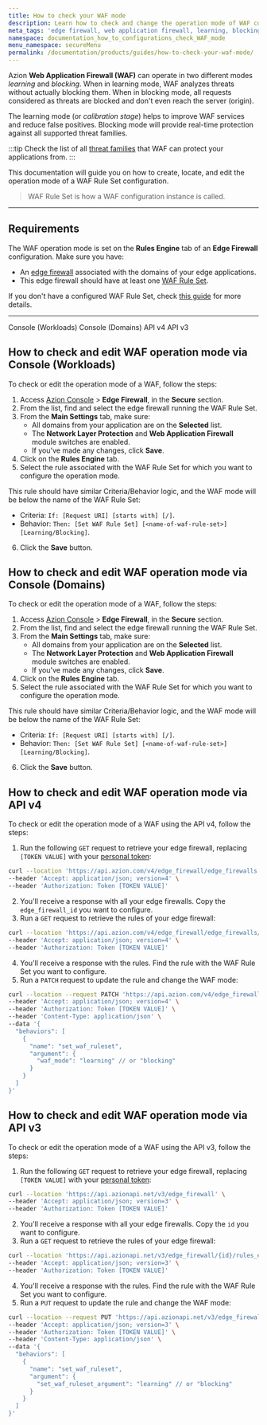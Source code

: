 ```yaml
---
title: How to check your WAF mode
description: Learn how to check and change the operation mode of WAF configurations.
meta_tags: 'edge firewall, web application firewall, learning, blocking, operation modes'
namespace: documentation_how_to_configurations_check_WAF_mode
menu_namespace: secureMenu
permalink: /documentation/products/guides/how-to-check-your-waf-mode/
---
```



Azion **Web Application Firewall (WAF)** can operate in two different modes *learning* and *blocking*. When in learning mode, WAF analyzes threats without actually blocking them. When in blocking mode, all requests considered as threats are blocked and don't even reach the server (origin).

The learning mode (or *calibration stage*) helps to improve WAF services and reduce false positives. Blocking mode will provide real-time protection against all supported threat families.

<Apiv4Rollout />


:::tip
Check the list of all [threat families](/en/documentation/products/secure/edge-firewall/web-application-firewall/) that WAF can protect your applications from.
:::

This documentation will guide you on how to create, locate, and edit the operation mode of a WAF Rule Set configuration.

> WAF Rule Set is how a WAF configuration instance is called.

---

## Requirements

The WAF operation mode is set on the **Rules Engine** tab of an **Edge Firewall** configuration. Make sure you have:

- An [edge firewall](/en/documentation/products/guides/secure/edge-firewall-configure-main-settings/) associated with the domains of your edge applications.
- This edge firewall should have at least one [WAF Rule Set](/en/documentation/products/secure/edge-firewall/web-application-firewall/rules-set/). 

If you don't have a configured WAF Rule Set, check [this guide](/en/documentation/products/guides/secure/create-waf-rule-set/) for more details.

---

<Tabs client:visible>
    <Fragment slot="tab.console-workloads">Console (Workloads)</Fragment>
    <Fragment slot="tab.console-domains">Console (Domains)</Fragment>
    <Fragment slot="tab.apiv4">API v4</Fragment>
    <Fragment slot="tab.apiv3">API v3</Fragment>

<Fragment slot="panel.console-workloads">

## How to check and edit WAF operation mode via Console (Workloads)

To check or edit the operation mode of a WAF, follow the steps:

1. Access [Azion Console](/en/documentation/products/guides/how-to-access-azion-console/) > **Edge Firewall**, in the **Secure** section.
2. From the list, find and select the edge firewall running the WAF Rule Set.
3. From the **Main Settings** tab, make sure:
   - All domains from your application are on the **Selected** list.
   - The **Network Layer Protection** and **Web Application Firewall** module switches are enabled.
   - If you've made any changes, click **Save**.
4. Click on the **Rules Engine** tab.
5. Select the rule associated with the WAF Rule Set for which you want to configure the operation mode.

This rule should have similar Criteria/Behavior logic, and the WAF mode will be below the name of the WAF Rule Set:

- Criteria: `If: [Request URI] [starts with] [/]`. <br />
- Behavior: `Then: [Set WAF Rule Set] [<name-of-waf-rule-set>] [Learning/Blocking]`.

6. Click the **Save** button.

</Fragment>

<Fragment slot="panel.console-domains">

## How to check and edit WAF operation mode via Console (Domains)

To check or edit the operation mode of a WAF, follow the steps:

1. Access [Azion Console](/en/documentation/products/guides/how-to-access-azion-console/) > **Edge Firewall**, in the **Secure** section.
2. From the list, find and select the edge firewall running the WAF Rule Set.
3. From the **Main Settings** tab, make sure:
   - All domains from your application are on the **Selected** list.
   - The **Network Layer Protection** and **Web Application Firewall** module switches are enabled.
   - If you've made any changes, click **Save**.
4. Click on the **Rules Engine** tab.
5. Select the rule associated with the WAF Rule Set for which you want to configure the operation mode.

This rule should have similar Criteria/Behavior logic, and the WAF mode will be below the name of the WAF Rule Set:

- Criteria: `If: [Request URI] [starts with] [/]`. <br />
- Behavior: `Then: [Set WAF Rule Set] [<name-of-waf-rule-set>] [Learning/Blocking]`.

6. Click the **Save** button.

</Fragment>

<Fragment slot="panel.apiv4">

## How to check and edit WAF operation mode via API v4

To check or edit the operation mode of a WAF using the API v4, follow the steps:

1. Run the following `GET` request to retrieve your edge firewall, replacing `[TOKEN VALUE]` with your [personal token](/en/documentation/products/guides/personal-tokens/):

```bash
curl --location 'https://api.azion.com/v4/edge_firewall/edge_firewalls' \
--header 'Accept: application/json; version=4' \
--header 'Authorization: Token [TOKEN VALUE]'
```

2. You'll receive a response with all your edge firewalls. Copy the `edge_firewall_id` you want to configure.
3. Run a `GET` request to retrieve the rules of your edge firewall:

```bash
curl --location 'https://api.azion.com/v4/edge_firewall/edge_firewalls/{edge_firewall_id}/rules_engine' \
--header 'Accept: application/json; version=4' \
--header 'Authorization: Token [TOKEN VALUE]'
```

4. You'll receive a response with the rules. Find the rule with the WAF Rule Set you want to configure.
5. Run a `PATCH` request to update the rule and change the WAF mode:

```bash
curl --location --request PATCH 'https://api.azion.com/v4/edge_firewall/edge_firewalls/{edge_firewall_id}/rules_engine/{rule_id}' \
--header 'Accept: application/json; version=4' \
--header 'Authorization: Token [TOKEN VALUE]' \
--header 'Content-Type: application/json' \
--data '{
  "behaviors": [
    {
      "name": "set_waf_ruleset",
      "argument": {
        "waf_mode": "learning" // or "blocking"
      }
    }
  ]
}'
```

</Fragment>

<Fragment slot="panel.apiv3">

## How to check and edit WAF operation mode via API v3

To check or edit the operation mode of a WAF using the API v3, follow the steps:

1. Run the following `GET` request to retrieve your edge firewall, replacing `[TOKEN VALUE]` with your [personal token](/en/documentation/products/guides/personal-tokens/):

```bash
curl --location 'https://api.azionapi.net/v3/edge_firewall' \
--header 'Accept: application/json; version=3' \
--header 'Authorization: Token [TOKEN VALUE]'
```

2. You'll receive a response with all your edge firewalls. Copy the `id` you want to configure.
3. Run a `GET` request to retrieve the rules of your edge firewall:

```bash
curl --location 'https://api.azionapi.net/v3/edge_firewall/{id}/rules_engine' \
--header 'Accept: application/json; version=3' \
--header 'Authorization: Token [TOKEN VALUE]'
```

4. You'll receive a response with the rules. Find the rule with the WAF Rule Set you want to configure.
5. Run a `PUT` request to update the rule and change the WAF mode:

```bash
curl --location --request PUT 'https://api.azionapi.net/v3/edge_firewall/{id}/rules_engine/{rule_id}' \
--header 'Accept: application/json; version=3' \
--header 'Authorization: Token [TOKEN VALUE]' \
--header 'Content-Type: application/json' \
--data '{
  "behaviors": [
    {
      "name": "set_waf_ruleset",
      "argument": {
        "set_waf_ruleset_argument": "learning" // or "blocking"
      }
    }
  ]
}'
```

</Fragment>

</Tabs>
